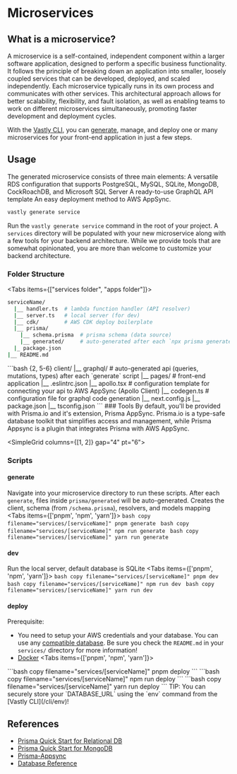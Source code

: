# Microservices

## What is a microservice?
A microservice is a self-contained, independent component within a larger software application, designed to perform a specific business functionality. It follows the principle of breaking down an application into smaller, loosely coupled services that can be developed, deployed, and scaled independently. Each microservice typically runs in its own process and communicates with other services. This architectural approach allows for better scalability, flexibility, and fault isolation, as well as enabling teams to work on different microservices simultaneously, promoting faster development and deployment cycles.

With the [Vastly CLI](https://www.npmjs.com/package/@vastly/cli), you can [generate](/cli/generate), manage, and deploy one or many microservices for your front-end application in just a few steps.

## Usage
The generated microservice consists of three main elements:
<OrderedList>
<ListItem>A versatile RDS configuration that supports PostgreSQL, MySQL, SQLite, MongoDB, CockRoachDB, and Microsoft SQL Server</ListItem>
 <ListItem>A ready-to-use GraphQL API template</ListItem>
 <ListItem>An easy deployment method to AWS AppSync.</ListItem>
</OrderedList>

```bash copy filename="terminal"
vastly generate service
```
Run the `vastly generate service` command in the root of your project. A `services` directory will be populated with your new microservice along with a few tools for your backend architecture. While we provide tools that are somewhat opinionated, you are more than welcome to customize your backend architecture.

### Folder Structure
<Tabs items={["services folder", "apps folder"]}>
<Tab>
```bash {1-8}
serviceName/
  |__ handler.ts  # lambda function handler (API resolver)
  |__ server.ts   # local server (for dev)
  |__ cdk/        # AWS CDK deploy boilerplate
  |__ prisma/
    |__ schema.prisma  # prisma schema (data source)
    |__ generated/     # auto-generated after each `npx prisma generate`
  |_ package.json
|__ README.md
```
</Tab>
<Tab>
```bash {2, 5-6}
client/
  |__ graphql/  # auto-generated api (queries, mutations, types) after each `generate` script
  |__ pages/  # front-end application
  |__ .eslintrc.json
  |__ apollo.tsx  # configuration template for connecting your api to AWS AppSync (Apollo Client)
  |__ codegen.ts  # configuration file for graphql code generation
  |__ next.config.js
  |__ package.json
  |__ tsconfig.json
```
</Tab>
</Tabs>
### Tools
By default, you'll be provided with Prisma.io and it's extension, Prisma AppSync. Prisma.io is a type-safe database toolkit that simplifies access and management, while Prisma Appsync is a plugin that integrates Prisma with AWS AppSync.

<SimpleGrid columns={[1, 2]} gap="4" pt="6">
  <LinkCard
    heading="Learn Prisma"
    description="Begin here if you are completely unfamiliar with the Prisma ORM"
    link="https://www.prisma.io/docs/concepts/overview/what-is-prisma"
    isExternal
  />
  <LinkCard
  heading="Learn Prisma Appsync"
  description="Learn how Prisma Appsync seamlessly connects your API to AWS Appsync"
  link="https://prisma-appsync.vercel.app/quick-start/getting-started.html"
  isExternal
/>
</SimpleGrid>

### Scripts
#### <Text as='kbd' fontSize='xl'>generate</Text>
Navigate into your microservice directory to run these scripts.
After each `generate`, files inside `prisma/generated` will be auto-generated. Creates the client, schema (from `/schema.prisma`), resolvers, and models mapping
  <Tabs items={['pnpm', 'npm', 'yarn']}>
    <Tab>
      ```bash copy filename="services/[serviceName]"
      pnpm generate
      ```
      </Tab>
    <Tab>
      ```bash copy filename="services/[serviceName]"
      npm run generate
      ```
    </Tab>
    <Tab>
      ```bash copy filename="services/[serviceName]"
      yarn run generate
      ```
    </Tab>
  </Tabs>

#### <Text as='kbd' fontSize='xl'>dev</Text>
Run the local server, default database is SQLite
<Tabs items={['pnpm', 'npm', 'yarn']}>
  <Tab>
    ```bash copy filename="services/[serviceName]"
    pnpm dev
    ```
    </Tab>
  <Tab>
    ```bash copy filename="services/[serviceName]"
    npm run dev
    ```
  </Tab>
  <Tab>
    ```bash copy filename="services/[serviceName]"
    yarn run dev
    ```
  </Tab>
</Tabs>

#### <Text as='kbd' fontSize='xl'>deploy</Text>
Prerequisite:
  - You need to setup your AWS credentials and your database. You can use any [compatible database](https://www.prisma.io/docs/concepts/database-connectors). Be sure you check the `README.md` in your `services/` directory for more information!
  - [Docker](https://docs.docker.com/get-docker/)
<Tabs items={['pnpm', 'npm', 'yarn']}>
  <Tab>
    ```bash copy filename="services/[serviceName]"
    pnpm deploy
    ```
    </Tab>
  <Tab>
    ```bash copy filename="services/[serviceName]"
    npm run deploy
    ```
  </Tab>
  <Tab>
    ```bash copy filename="services/[serviceName]"
    yarn run deploy
    ```
  </Tab>
</Tabs>
<Callout>
  TIP: You can securely store your `DATABASE_URL` using the `env` command from the [Vastly CLI](/cli/env)!
</Callout>


## References
- [Prisma Quick Start for Relational DB](https://www.prisma.io/docs/getting-started/setup-prisma/add-to-existing-project/relational-databases-typescript-postgresql)
- [Prisma Quick Start for MongoDB](https://www.prisma.io/docs/getting-started/setup-prisma/add-to-existing-project)
- [Prisma-Appsync](https://prisma-appsync.vercel.app/quick-start/getting-started.html)
- [Database Reference](https://www.prisma.io/docs/reference/database-reference/connection-urls)